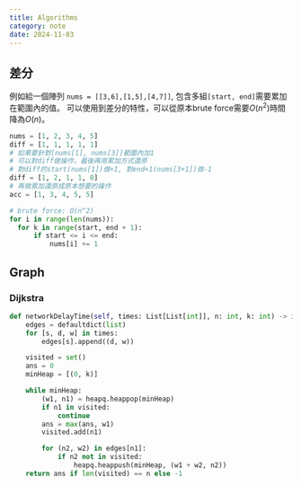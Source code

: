 ---
title: Algorithms
category: note
date: 2024-11-03
---

## 差分
例如給一個陣列 `nums = [[3,6],[1,5],[4,7]]`, 包含多組`[start, end]`需要累加在範圍內的值。
可以使用到差分的特性，可以從原本brute force需要$O(n^2)$時間降為$O(n)$。

```py
nums = [1, 2, 3, 4, 5]
diff = [1, 1, 1, 1, 1] 
# 如果要針對[nums[1], nums[3]]範圍內加1
# 可以對diff做操作，最後再用累加方式還原
# 對diff的start(nums[1])做+1, 對end+1(nums[3+1])做-1
diff = [1, 2, 1, 1, 0]
# 再做累加還原成原本想要的操作
acc = [1, 3, 4, 5, 5]

# brute force: O(n^2)
for i in range(len(nums)):
  for k in range(start, end + 1):
	  if start <= i <= end:
		  nums[i] += 1
```

## Graph

### Dijkstra
```py
def networkDelayTime(self, times: List[List[int]], n: int, k: int) -> int:
	edges = defaultdict(list)
	for [s, d, w] in times:
		edges[s].append((d, w))

	visited = set()
	ans = 0
	minHeap = [(0, k)]

	while minHeap:
		(w1, n1) = heapq.heappop(minHeap)
		if n1 in visited:
			continue
		ans = max(ans, w1)
		visited.add(n1)

		for (n2, w2) in edges[n1]:
			if n2 not in visited:
				heapq.heappush(minHeap, (w1 + w2, n2))
	return ans if len(visited) == n else -1
```
